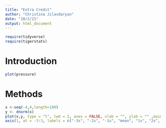 ```yaml
---
title: "Extra Credit"
author: "Christina Jilavdaryan"
date: "10/2/21"
output: html_document
---
```


```r
require(tidyverse)
require(tigerstats)
```

# Introduction

```r
plot(pressure)
```



# Methods



```r
x <-seq(-4,4,length=100)
y <- dnorm(x)
plot(x,y, type = "l", lwd = 2, axes = FALSE, xlab = "", ylab = "" ,main = "The Normal Curve")
axis(1, at = -3:3, labels = c("-3s", "-2s", "-1s", "mean", "1s", "2s", "3s"))
```
